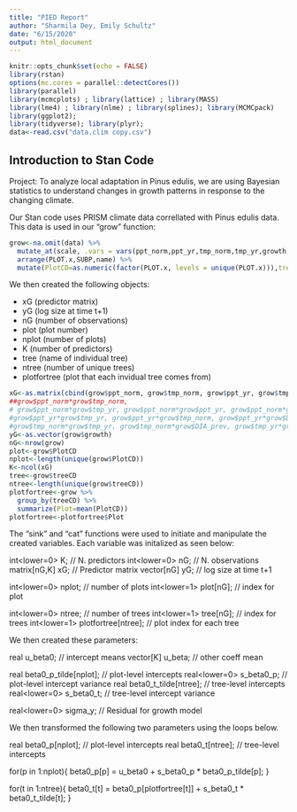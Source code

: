 ```yaml
---
title: "PIED Report"
author: "Sharmila Dey, Emily Schultz"
date: "6/15/2020"
output: html_document
---
```

  
  
```r
knitr::opts_chunk$set(echo = FALSE)
library(rstan)
options(mc.cores = parallel::detectCores())
library(parallel) 
library(mcmcplots) ; library(lattice) ; library(MASS)
library(lme4) ; library(nlme) ; library(splines); library(MCMCpack)
library(ggplot2);
library(tidyverse); library(plyr); 
data<-read.csv("data.clim copy.csv")
```

## Introduction to Stan Code

Project: To analyze local adaptation in Pinus edulis, we are using Bayesian statistics to understand changes in growth patterns in response to the changing climate.

Our Stan code uses PRISM climate data correllated with Pinus edulis data. This data is used in our "grow" function: 
 
```r
grow<-na.omit(data) %>% 
  mutate_at(scale, .vars = vars(ppt_norm,ppt_yr,tmp_norm,tmp_yr,growth,solrad_an)) %>%
  arrange(PLOT.x,SUBP,name) %>%
  mutate(PlotCD=as.numeric(factor(PLOT.x, levels = unique(PLOT.x))),treeCD=as.numeric(factor(name,levels=unique(name))))
```

We then created the following objects: 
  
- xG (predictor matrix)
- yG (log size at time t+1)
- nG (number of observations)
- plot (plot number)
- nplot (number of plots)
- K (number of predictors)
- tree (name of individual tree)
- ntree (number of unique trees)
- plotfortree (plot that each invidual tree comes from)

```r
xG<-as.matrix(cbind(grow$ppt_norm, grow$tmp_norm, grow$ppt_yr, grow$tmp_yr, grow$DIA_prev))
##grow$ppt_norm*grow$tmp_norm,
# grow$ppt_norm*grow$tmp_yr, grow$ppt_norm*grow$ppt_yr, grow$ppt_norm*grow$DIA_prev,
#grow$ppt_yr*grow$tmp_yr, grow$ppt_yr*grow$tmp_norm, grow$ppt_yr*grow$DIA_prev, 
#grow$tmp_norm*grow$tmp_yr, grow$tmp_norm*grow$DIA_prev, grow$tmp_yr*grow$DIA_prev))
yG<-as.vector(grow$growth)
nG<-nrow(grow)
plot<-grow$PlotCD
nplot<-length(unique(grow$PlotCD))
K<-ncol(xG)
tree<-grow$treeCD
ntree<-length(unique(grow$treeCD))
plotfortree<-grow %>%
  group_by(treeCD) %>%
  summarize(Plot=mean(PlotCD))
plotfortree<-plotfortree$Plot
```

The "sink" and "cat" functions were used to initiate and manipulate the created variables. Each variable was initalized as seen below:

int<lower=0> K;                   // N. predictors 
int<lower=0> nG;                  // N. observations
matrix[nG,K] xG;                  // Predictor matrix
vector[nG] yG;                    // log size at time t+1 

int<lower=0> nplot;               // number of plots
int<lower=1> plot[nG];            // index for plot

int<lower=0> ntree;               // number of trees
int<lower=1> tree[nG];            // index for trees
int<lower=1> plotfortree[ntree];  // plot index for each tree


We then created these parameters:
    
real u_beta0;                     // intercept means
vector[K] u_beta;                 // other coeff mean
    
real beta0_p_tilde[nplot];        // plot-level intercepts
real<lower=0> s_beta0_p;          // plot-level intercept variance
real beta0_t_tilde[ntree];        // tree-level intercepts
real<lower=0> s_beta0_t;          // tree-level intercept variance
    
real<lower=0> sigma_y;            // Residual for growth model


We then transformed the following two parameters using the loops below.

real beta0_p[nplot];              // plot-level intercepts
real beta0_t[ntree];              // tree-level intercepts
    
for(p in 1:nplot){
beta0_p[p] = u_beta0 + s_beta0_p * beta0_p_tilde[p];
}
    
for(t in 1:ntree){
beta0_t[t] = beta0_p[plotfortree[t]] + s_beta0_t * beta0_t_tilde[t];
}
